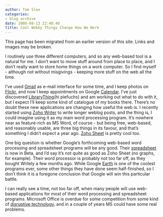 ```yaml
---
author: Tom Slee
categories:
- blog archive
date: 2006-08-13 22:40:40
title: Cool Webby Things Change How We Work
---
```


::: {.callout-note}

This page has been migrated from an earlier version of this site. 
Links and images may be broken.

:::



				

I routinely use three different computers, and so any web-based tool is a natural for me. I don't want to move stuff around from place to place, and I don't really want to store home things on a work computer. So I find myself - although not without misgivings - keeping more stuff on the web all the time. 




I've used [Gmail](http://mail.google.com) as e-mail interface for some time, and I keep photos on [Flickr](http://www.flickr.com), and now I keep appointments on Google [Calendar](http://www.google.com/calendar). I've just discovered [LibraryThing ](http://www.librarything.com)(hi piefuchs) and am working out what to do with it, but I expect I'll keep some kind of catalogue of my books there. There's no doubt these new applications are changing how useful the web is. I recently started using [Zoho Writer](http://www.zohowriter.com) to write longer weblog posts, and the thing is, I could imagine using it as my main word processing program. It's nowhere near as feature-rich as MS Word, of course - but being free, web-based, and reasonably usable, are three big things in its favour, and that's something I didn't expect a year ago. [Zoho Sheet](http://www.zohosheet.com) is pretty cool too.




One big question is whether Google's forthcoming web-based word processing and spreadsheet programs will be any good. Their [spreadsheet](http://spreadsheets.google.com) is now in Beta, and I'd say it's not quite as good as Zoho Sheet (no graphs, for example). Their word processor is probably not too far off, as they bought Writely a few months ago. While Google [Earth](http://earth.google.com) is one of the coolest programs ever, some other things they have done seem half-finished, so I don't think it is a foregone conclusion that Google will win this particular battle.




I can really see a time, not too far off, when many people will use web-based applications for most of their word processing and spreadsheet programs. Microsoft Office is overdue for some competition from some kind of [disruptive technology](http://www.businessweek.com/chapter/christensen.htm), and in a couple of years MS could have some real problems.


		
